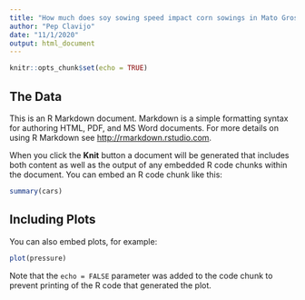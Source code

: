 ```yaml
---
title: "How much does soy sowing speed impact corn sowings in Mato Grosso?"
author: "Pep Clavijo"
date: "11/1/2020"
output: html_document
---
```


```r
knitr::opts_chunk$set(echo = TRUE)
```

## The Data

This is an R Markdown document. Markdown is a simple formatting syntax for authoring HTML, PDF, and MS Word documents. For more details on using R Markdown see <http://rmarkdown.rstudio.com>.

When you click the **Knit** button a document will be generated that includes both content as well as the output of any embedded R code chunks within the document. You can embed an R code chunk like this:

```r
summary(cars)
```

## Including Plots

You can also embed plots, for example:

```r
plot(pressure)
```

Note that the `echo = FALSE` parameter was added to the code chunk to prevent printing of the R code that generated the plot.
